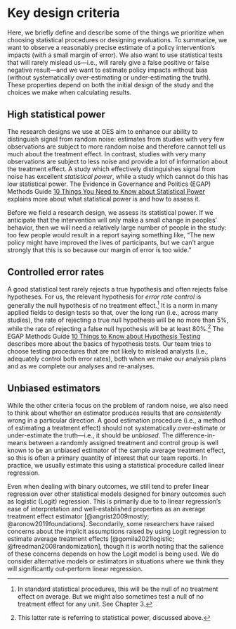
# Key design criteria

Here, we briefly define and describe some of the things we prioritize when choosing statistical procedures or designing evaluations. To summarize, we want to observe a reasonably precise estimate of a policy intervention's impacts (with a small margin of error). We also want to use statistical tests that will rarely mislead us---i.e., will rarely give a false positive or false negative result---and we want to estimate policy impacts without bias (without systematically over-estimating or under-estimating the truth). These properties depend on both the initial design of the study and the choices we make when calculating results.

## High statistical power

The research designs we use at OES aim to enhance our ability to
distinguish signal from random noise: estimates from studies with very few observations are subject to more random noise and therefore cannot tell us much about the treatment effect. In contrast, studies with very many observations are subject to less noise and provide a lot of information about the treatment effect. A study which effectively distinguishes signal from noise has excellent *statistical power*, while a study which cannot do this has low statistical power. The Evidence in Governance and Politics (EGAP) Methods Guide [10 Things You Need to Know about Statistical Power](https://egap.org/resource/10-things-to-know-about-hypothesis-testing/) explains more about what statistical power is and how to assess it.

Before we field a research design, we assess its statistical power. If we
anticipate that the intervention will only make a small change in peoples'
behavior, then we will need a relatively large number of people in the study: too few people would result in a report saying something like, "The new policy might have improved the lives of participants, but we can't argue strongly that this is so because our margin of error is too wide."

## Controlled error rates

A good statistical test rarely rejects a true hypothesis and often rejects
false hypotheses. For us, the relevant hypothesis for *error rate control* is generally the null hypothesis of no treatment effect.^[In standard statistical procedures, this will be the null of no treatment effect on average. But we might also sometimes test a null of no treatment effect for any unit. See Chapter 3.] It is a norm in many applied fields to design tests so that, over the long run (i.e., across many studies), the rate of rejecting a true null hypothesis will be no more than 5%, while the rate of rejecting a false null hypothesis will be at least 80%.^[This latter rate is referring to statistical power, discussed above.] The EGAP Methods Guide [10 Things to Know about Hypothesis
Testing](https://egap.org/resource/10-things-to-know-about-hypothesis-testing/) describes more about the basics of hypothesis tests. Our team tries to choose testing procedures that are not likely to mislead analysts (i.e., adequately control both error rates), both when we make our analysis plans and as we complete our analyses and re-analyses.

## Unbiased estimators

While the other criteria focus on the problem of random noise, we also need to think about whether an estimator produces results that are *consistently* wrong in a particular direction. A good estimation procedure (i.e., a method of estimating a treatment effect) should not systematically over-estimate or under-estimate the truth---i.e., it should be *unbiased*. The difference-in-means between a randomly assigned treatment and control group is well known to be an unbiased estimator of the sample average treatment effect, so this is often a primary quantity of interest that our team reports. In practice, we usually estimate this using a statistical procedure called linear regression.

Even when dealing with binary outcomes, we still tend to prefer linear regression over other statistical models designed for binary outcomes such as logistic (Logit) regression. This is primarily due to to linear regression's ease of interpretation and well-established properties as an average treatment effect estimator [@angrist2009mostly; @aronow2019foundations]. Secondarily, some researchers have raised concerns about the implicit assumptions raised by using Logit regression to estimate average treatment effects [@gomila2021logistic; @freedman2008randomization], though it is worth noting that the salience of these concerns depends on how the Logit model is being used. We do consider alternative models or estimators in situations where we think they will significantly out-perform linear regression.
